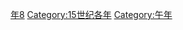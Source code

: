 {{Catnav|頁面分類|历史|歷史時代|年|15世纪各年}}
{{Commons category|1498}}

[[Category:1490年代|年8]]
[[Category:15世纪各年|Category:15世纪各年]]
[[Category:午年|Category:午年]]